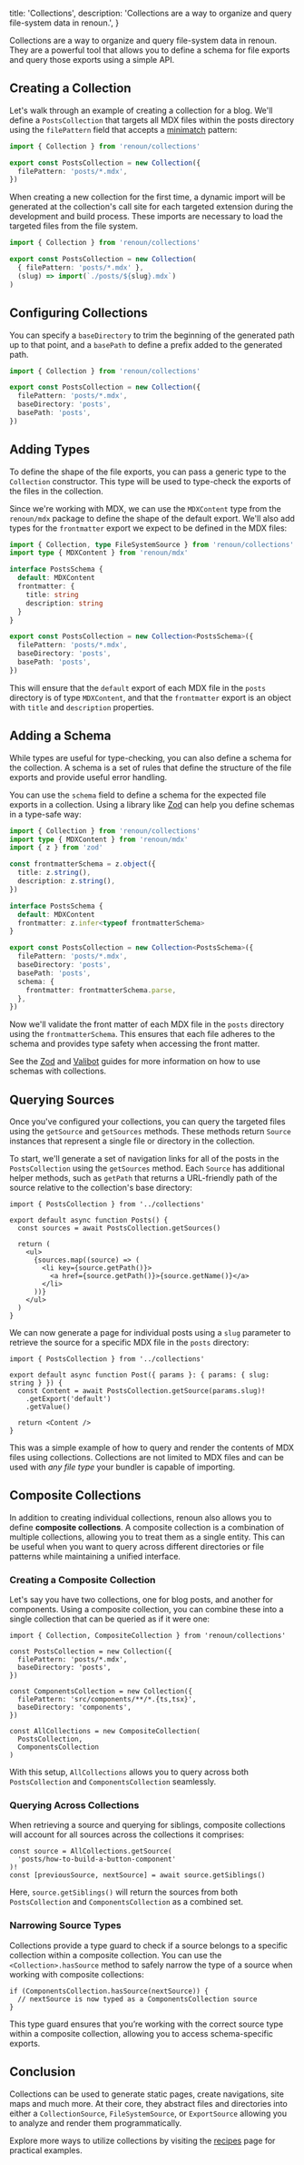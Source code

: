   title: 'Collections',
  description:
    'Collections are a way to organize and query file-system data in renoun.',
}

Collections are a way to organize and query file-system data in renoun. They are a powerful tool that allows you to define a schema for file exports and query those exports using a simple API.

## Creating a Collection

Let's walk through an example of creating a collection for a blog. We'll define a `PostsCollection` that targets all MDX files within the posts directory using the `filePattern` field that accepts a [minimatch](https://www.npmjs.com/package/minimatch) pattern:

```ts filename="01.collections.ts"
import { Collection } from 'renoun/collections'

export const PostsCollection = new Collection({
  filePattern: 'posts/*.mdx',
})
```

<Note>

When creating a new collection for the first time, a dynamic import will be
generated at the collection's call site for each targeted extension during the development and build
process. These imports are necessary to load the targeted files from
the file system.

```ts highlightedLines="5"
import { Collection } from 'renoun/collections'

export const PostsCollection = new Collection(
  { filePattern: 'posts/*.mdx' },
  (slug) => import(`./posts/${slug}.mdx`)
)
```

</Note>

## Configuring Collections

You can specify a `baseDirectory` to trim the beginning of the generated path up to that point, and a `basePath` to define a prefix added to the generated path.

```ts filename="02.collections.ts"
import { Collection } from 'renoun/collections'

export const PostsCollection = new Collection({
  filePattern: 'posts/*.mdx',
  baseDirectory: 'posts',
  basePath: 'posts',
})
```

## Adding Types

To define the shape of the file exports, you can pass a generic type to the `Collection` constructor. This type will be used to type-check the exports of the files in the collection.

Since we're working with MDX, we can use the `MDXContent` type from the `renoun/mdx` package to define the shape of the default export. We'll also add types for the `frontmatter` export we expect to be defined in the MDX files:

```ts filename="collections.ts"
import { Collection, type FileSystemSource } from 'renoun/collections'
import type { MDXContent } from 'renoun/mdx'

interface PostsSchema {
  default: MDXContent
  frontmatter: {
    title: string
    description: string
  }
}

export const PostsCollection = new Collection<PostsSchema>({
  filePattern: 'posts/*.mdx',
  baseDirectory: 'posts',
  basePath: 'posts',
})
```

This will ensure that the `default` export of each MDX file in the `posts` directory is of type `MDXContent`, and that the `frontmatter` export is an object with `title` and `description` properties.

## Adding a Schema

While types are useful for type-checking, you can also define a schema for the collection. A schema is a set of rules that define the structure of the file exports and provide useful error handling.

You can use the `schema` field to define a schema for the expected file exports in a collection. Using a library like [Zod](https://zod.dev/) can help you define schemas in a type-safe way:

```ts
import { Collection } from 'renoun/collections'
import type { MDXContent } from 'renoun/mdx'
import { z } from 'zod'

const frontmatterSchema = z.object({
  title: z.string(),
  description: z.string(),
})

interface PostsSchema {
  default: MDXContent
  frontmatter: z.infer<typeof frontmatterSchema>
}

export const PostsCollection = new Collection<PostsSchema>({
  filePattern: 'posts/*.mdx',
  baseDirectory: 'posts',
  basePath: 'posts',
  schema: {
    frontmatter: frontmatterSchema.parse,
  },
})
```

Now we'll validate the front matter of each MDX file in the `posts` directory using the `frontmatterSchema`. This ensures that each file adheres to the schema and provides type safety when accessing the front matter.

See the [Zod](/guides/zod) and [Valibot](/guides/valibot) guides for more information on how to use schemas with collections.

## Querying Sources

Once you've configured your collections, you can query the targeted files using the `getSource` and `getSources` methods. These methods return `Source` instances that represent a single file or directory in the collection.

To start, we'll generate a set of navigation links for all of the posts in the `PostsCollection` using the `getSources` method. Each `Source` has additional helper methods, such as `getPath` that returns a URL-friendly path of the source relative to the collection's base directory:

```tsx filename="posts/index.tsx"
import { PostsCollection } from '../collections'

export default async function Posts() {
  const sources = await PostsCollection.getSources()

  return (
    <ul>
      {sources.map((source) => (
        <li key={source.getPath()}>
          <a href={source.getPath()}>{source.getName()}</a>
        </li>
      ))}
    </ul>
  )
}
```

We can now generate a page for individual posts using a `slug` parameter to retrieve the source for a specific MDX file in the `posts` directory:

```tsx filename="posts/post.tsx"
import { PostsCollection } from '../collections'

export default async function Post({ params }: { params: { slug: string } }) {
  const Content = await PostsCollection.getSource(params.slug)!
    .getExport('default')
    .getValue()

  return <Content />
}
```

This was a simple example of how to query and render the contents of MDX files using collections. Collections are not limited to MDX files and can be used with _any file type_ your bundler is capable of importing.

## Composite Collections

In addition to creating individual collections, renoun also allows you to define **composite collections**. A composite collection is a combination of multiple collections, allowing you to treat them as a single entity. This can be useful when you want to query across different directories or file patterns while maintaining a unified interface.

### Creating a Composite Collection

Let's say you have two collections, one for blog posts, and another for components. Using a composite collection, you can combine these into a single collection that can be queried as if it were one:

```tsx
import { Collection, CompositeCollection } from 'renoun/collections'

const PostsCollection = new Collection({
  filePattern: 'posts/*.mdx',
  baseDirectory: 'posts',
})

const ComponentsCollection = new Collection({
  filePattern: 'src/components/**/*.{ts,tsx}',
  baseDirectory: 'components',
})

const AllCollections = new CompositeCollection(
  PostsCollection,
  ComponentsCollection
)
```

With this setup, `AllCollections` allows you to query across both `PostsCollection` and `ComponentsCollection` seamlessly.

### Querying Across Collections

When retrieving a source and querying for siblings, composite collections will account for all sources across the collections it comprises:

```tsx allowErrors
const source = AllCollections.getSource(
  'posts/how-to-build-a-button-component'
)!
const [previousSource, nextSource] = await source.getSiblings()
```

Here, `source.getSiblings()` will return the sources from both `PostsCollection` and `ComponentsCollection` as a combined set.

### Narrowing Source Types

Collections provide a type guard to check if a source belongs to a specific collection within a composite collection. You can use the `<Collection>.hasSource` method to safely narrow the type of a source when working with composite collections:

```tsx allowErrors
if (ComponentsCollection.hasSource(nextSource)) {
  // nextSource is now typed as a ComponentsCollection source
}
```

This type guard ensures that you’re working with the correct source type within a composite collection, allowing you to access schema-specific exports.

## Conclusion

Collections can be used to generate static pages, create navigations, site maps and much more. At their core, they abstract files and directories into either a `CollectionSource`, `FileSystemSource`, or `ExportSource` allowing you to analyze and render them programmatically.

Explore more ways to utilize collections by visiting the [recipes](/collections/recipes) page for practical examples.
